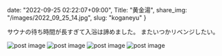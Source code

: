date: "2022-09-25 02:22:07+09:00",
Title: "黄金湯",
share_img: "/images/2022_09_25_14.jpg",
slug: "koganeyu"
}

サウナの待ち時間が長すぎて入浴は諦めました。
またいつかリベンジしたい。

<img src="/images/2022_09_25_13.jpg" alt="post image" />
<img src="/images/2022_09_25_14.jpg" alt="post image" />
<img src="/images/2022_09_25_15.jpg" alt="post image" />
<img src="/images/2022_09_25_16.jpg" alt="post image" />